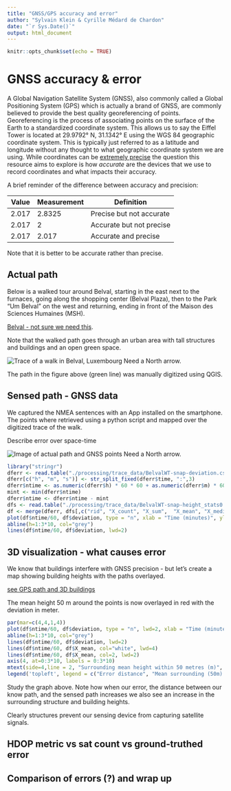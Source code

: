 ```yaml
---
title: "GNSS/GPS accuracy and error"
author: "Sylvain Klein & Cyrille Médard de Chardon"
date: "`r Sys.Date()`"
output: html_document
---
```


```r
knitr::opts_chunk$set(echo = TRUE)
```

# GNSS accuracy & error

A Global Navigation Satellite System (GNSS), also commonly called a Global Positioning System (GPS) which is actually a brand of GNSS, are commonly believed to provide the best quality georeferencing of points. Georeferencing is the process of associating points on the surface of the Earth to a standardized coordinate system. This allows us to say the Eiffel Tower is located at 29.9792° N, 31.1342° E using the WGS 84 geographic coordinate system. This is typically just referred to as a latitude and longitude without any thought to what geographic coordinate system we are using. While coordinates can be [extremely precise](https://xkcd.com/2170/) the question this resource aims to explore is how *accurate* are the devices that we use to record coordinates and what impacts their accuracy.

A brief reminder of the difference between accuracy and precision:

| Value | Measurement | Definition |
|---|---|---|
|2.017|2.8325|Precise but not accurate|
|2.017|2|Accurate but not precise|
|2.017|2.017|Accurate and precise|
Note that it is better to be accurate rather than precise.

## Actual path
Below is a walked tour around Belval, starting in the east next to the furnaces, going along the shopping center (Belval Plaza), then to the Park "Um Belval" on the west and returning, ending in front of the Maison des Sciences Humaines (MSH). 

[Belval - not sure we need this](https://www.luxatlas.lu/#b=2362&o=null&f=1071&ob=100&oo=100&of=50&x=662203&y=6360423&z=16.541415223113926).

Note that the walked path goes through an urban area with tall structures and buildings and an open green space.

![Trace of a walk in Belval, Luxembourg](./images/BelvalWalk_trace.svg)
Need a North arrow.

The path in the figure above (green line) was manually digitized using QGIS.

## Sensed path - GNSS data

We captured the NMEA sentences with an App installed on the smartphone. 
The points where retrieved using a python script and mapped over the digitized trace of the walk.

Describe error over space-time

![Image of actual path and GNSS points](./images/BelvalWalk_trace with gps.svg)
Need a North arrow.

```r
library("stringr")
dferr <- read.table("./processing/trace_data/BelvalWT-snap-deviation.csv", sep = ",", header = T)
dferr[c("h", "m", "s")] <- str_split_fixed(dferr$time, ":",3)
dferr$ntime <- as.numeric(dferr$h) * 60 * 60 + as.numeric(dferr$m) * 60 + as.numeric(dferr$s )
mint <- min(dferr$ntime)
dferr$ntime <- dferr$ntime - mint
dfs <- read.table("./processing/trace_data/BelvalWT-snap-height_stats0.csv", sep = ",", header = T)
df <- merge(dferr, dfs[,c("rid", "X_count", "X_sum",  "X_mean", "X_median", "X_stdev", "X_min", "X_max")], by = "rid")
plot(df$ntime/60, df$deviation, type = "n", xlab = "Time (minutes)", ylab = "Deviation from trace (m)")
abline(h=1:3*10, col="grey")
lines(df$ntime/60, df$deviation, lwd=2)

```

## 3D visualization - what causes error

We know that buildings interfere with GNSS precision - but let's create a map showing building heights with the paths overlayed.

[see GPS path and 3D buildings](https://map.geoportail.lu/theme/main?bgLayer=basemap_2015_global&version=3&zoom=14&X=661470&Y=6361338&lang=en&rotation=0&layers=&opacities=&crosshair=false&3d_layers=ACT2022_BD_L_BATI3D_LOD2%2CVDL2022_LOD2_IMPORT_old%2CBridges_LOD2%2CACT2019_LiDAR_Bridges_LOD1%2CACT2019_LiDAR_Vegetation&3d_enabled=true&3d_lon=5.94209&3d_lat=49.49240&3d_elevation=1385&3d_heading=360.000&3d_pitch=-40.388&map_id=3a4b6e155fce4f448337ebe41ed6c005&embedded=true)

The mean height 50 m around the points is now overlayed in red with the deviation in meter.

```r
par(mar=c(4,4,1,4))
plot(df$ntime/60, df$deviation, type = "n", lwd=2, xlab = "Time (minutes)", ylab = "Deviation from trace (m)")
abline(h=1:3*10, col="grey")
lines(df$ntime/60, df$deviation, lwd=2)
lines(df$ntime/60, df$X_mean, col="white", lwd=4)
lines(df$ntime/60, df$X_mean, col=2, lwd=2)
axis(4, at=0:3*10, labels = 0:3*10)
mtext(side=4,line = 2, "Surrounding mean height within 50 metres (m)", col=2)
legend('topleft', legend = c("Error distance", "Mean surrounding (50m) height of location"), lwd=2, col=c(1,2))

```

Study the graph above. Note how when our error, the distance between our know path, and the sensed path increases we also see an increase in the surrounding structure and building heights.

Clearly structures prevent our sensing device from capturing satellite signals.

## HDOP metric vs sat count vs ground-truthed error


## Comparison of errors (?) and wrap up



